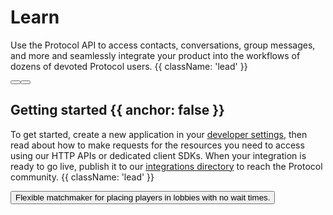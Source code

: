 
<HeroPattern />



# Learn

Use the Protocol API to access contacts, conversations, group messages, and more and seamlessly integrate your product into the workflows of dozens of devoted Protocol users. {{ className: 'lead' }}

<div className='not-prose mb-16 mt-6 flex gap-3'>
  <Button href='/quickstart' arrow='right' children='Quickstart' />
  <Button href='/sdks' variant='outline' children='Explore SDKs' />
</div>

## Getting started {{ anchor: false }}

To get started, create a new application in your [developer settings](#), then read about how to make requests for the resources you need to access using our HTTP APIs or dedicated client SDKs. When your integration is ready to go live, publish it to our [integrations directory](#) to reach the Protocol community. {{ className: 'lead' }}

<ButtonGroup className='not-prose'>
  <Button href='/sdks' arrow='right' children='Get your API key' />
</ButtonGroup>

<ResourceGroup>
  <Resource title='5 Minute Crash Course' icon={faBooks} href='/general/guides/crash-course' />
  <Resource title='Libraries' icon={faBooks} href='/general/libraries' />
  <Resource title='Matchmaker' icon={faBooks} href='/matchmaker/introduction'>
    Flexible matchmaker for placing players in lobbies with no wait times.
  </Resource>
</ResourceGroup>
